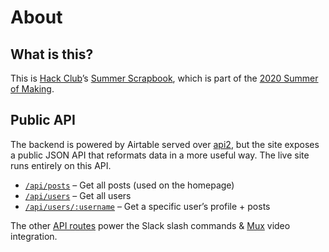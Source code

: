 
<Meta title="About" name="Summer Scrapbook" as={Head} />

<main className="container">

# About

## What is this?

This is [Hack Club](https://hackclub.com/)’s [Summer Scrapbook](https://scrapbook.hackclub.com/), which is part of the [2020 Summer of Making](https://summer.hackclub.com/).

## Public API

The backend is powered by Airtable served over [api2](https://github.com/hackclub/api2), but the site exposes a public JSON API that reformats data in a more useful way. The live site runs entirely on this API.

- [`/api/posts`](https://scrapbook.hackclub.com/api/posts) – Get all posts (used on the homepage)
- [`/api/users`](https://scrapbook.hackclub.com/api/users) – Get all users
- [`/api/users/:username`](https://scrapbook.hackclub.com/api/users/zrl) – Get a specific user’s profile + posts

The other [API routes](https://nextjs.org/docs/api-routes/introduction) power the Slack slash commands & [Mux](https://mux.com) video integration.

</main>

<style jsx global>{`
  .container {
    max-width: 680px !important;
    font-size: 20px !important;
  }

  a {
    color: var(--colors-orange);
  }

  h1,
  h2,
  h3,
  h4,
  h5,
  h6 {
    line-height: 1.25;
    margin-top: 1em;
    margin-bottom: 0.5em;
  }

  h1 {
    font-size: 3rem;
    margin-top: 0;
  }
  h2 {
    font-size: 2rem;
  }
  h3 {
    font-size: 1.5rem;
  }

  p,
  ol,
  ul,
  pre,
  blockquote {
    margin-top: 1em;
    margin-bottom: 1em;
  }

  code,
  pre {
    font-family: 'SF Mono', 'Roboto Mono', 'Source Code Pro', Menlo, Consolas,
      'Liberation Mono', monospace;
  }

  code {
    font-size: 87.5%;
    padding: 0.125em;
  }
`}</style>

